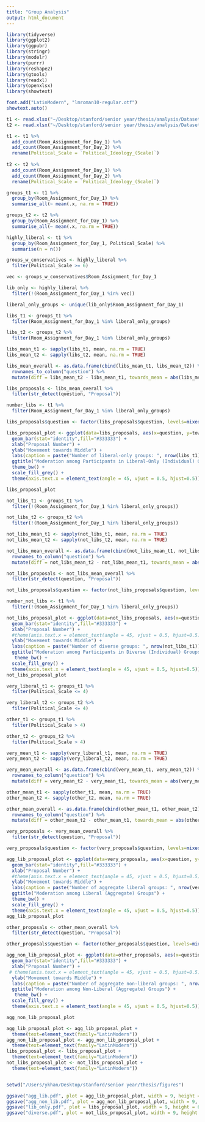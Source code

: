```yaml
---
title: "Group Analysis"
output: html_document
---
```


```r
library(tidyverse)
library(ggplot2)
library(ggpubr)
library(stringr)
library(modelr)
library(purrr)
library(reshape2)
library(gtools)
library(readxl)
library(openxlsx)
library(showtext)
```

```r
font.add("LatinModern", "lmroman10-regular.otf")
showtext.auto()
```


```r
t1 <- read.xlsx("~/Desktop/stanford/senior year/thesis/analysis/Dataset2.xlsx", 2, sep.names = "_")
t2 <- read.xlsx("~/Desktop/stanford/senior year/thesis/analysis/Dataset2.xlsx", 3, sep.names = "_")
```

```r
t1 <- t1 %>%
  add_count(Room_Assignment_for_Day_1) %>%
  add_count(Room_Assignment_for_Day_2) %>%
  rename(Political_Scale = `Political_Ideology_(Scale)`) 
  
t2 <- t2 %>%
  add_count(Room_Assignment_for_Day_1) %>%
  add_count(Room_Assignment_for_Day_2) %>%
  rename(Political_Scale = `Political_Ideology_(Scale)`) 
```


```r
groups_t1 <- t1 %>%
  group_by(Room_Assignment_for_Day_1) %>%
  summarise_all(~ mean(.x, na.rm = TRUE))

groups_t2 <- t2 %>%
  group_by(Room_Assignment_for_Day_1) %>%
  summarise_all(~ mean(.x, na.rm = TRUE))
```

```r
highly_liberal <- t1 %>%
  group_by(Room_Assignment_for_Day_1, Political_Scale) %>%
  summarise(n = n()) 

groups_w_conservatives <- highly_liberal %>%
  filter(Political_Scale >= 6)

vec <- groups_w_conservatives$Room_Assignment_for_Day_1

lib_only <- highly_liberal %>%
  filter(!(Room_Assignment_for_Day_1 %in% vec))

liberal_only_groups <- unique(lib_only$Room_Assignment_for_Day_1)
```

```r
libs_t1 <- groups_t1 %>%
  filter(Room_Assignment_for_Day_1 %in% liberal_only_groups)

libs_t2 <- groups_t2 %>%
  filter(Room_Assignment_for_Day_1 %in% liberal_only_groups)

libs_mean_t1 <- sapply(libs_t1, mean, na.rm = TRUE)
libs_mean_t2 <- sapply(libs_t2, mean, na.rm = TRUE)

libs_mean_overall <- as.data.frame(cbind(libs_mean_t1, libs_mean_t2)) %>%
  rownames_to_column("question") %>%
  mutate(diff = libs_mean_t2 - libs_mean_t1, towards_mean = abs(libs_mean_t1 - 5) - abs(libs_mean_t2 - 5), moderated = ifelse(abs(libs_mean_t1 - 5) > abs(libs_mean_t2 - 5), T, F))

libs_proposals <- libs_mean_overall %>%
  filter(str_detect(question, "Proposal"))

number_libs <- t1 %>%
  filter(Room_Assignment_for_Day_1 %in% liberal_only_groups)

libs_proposals$question <- factor(libs_proposals$question, levels=mixedsort(as.character(libs_proposals$question)))

libs_proposal_plot <- ggplot(data=libs_proposals, aes(x=question, y=towards_mean)) +
  geom_bar(stat="identity",fill="#333333") +
  xlab("Proposal Number") +
  ylab("Movement towards Middle") +
  labs(caption = paste("Number of liberal-only groups: ", nrow(libs_t1))) +
  ggtitle("Moderation among Participants in Liberal-Only (Individual) Groups") +
  theme_bw() +
  scale_fill_grey() + 
  theme(axis.text.x = element_text(angle = 45, vjust = 0.5, hjust=0.5))

libs_proposal_plot
```

```r
not_libs_t1 <- groups_t1 %>%
  filter(!(Room_Assignment_for_Day_1 %in% liberal_only_groups))

not_libs_t2 <- groups_t2 %>%
  filter(!(Room_Assignment_for_Day_1 %in% liberal_only_groups))

not_libs_mean_t1 <- sapply(not_libs_t1, mean, na.rm = TRUE)
not_libs_mean_t2 <- sapply(not_libs_t2, mean, na.rm = TRUE)

not_libs_mean_overall <- as.data.frame(cbind(not_libs_mean_t1, not_libs_mean_t2)) %>%
  rownames_to_column("question") %>%
  mutate(diff = not_libs_mean_t2 - not_libs_mean_t1, towards_mean = abs(not_libs_mean_t1 - 5) - abs(not_libs_mean_t2 - 5), moderated = ifelse(abs(not_libs_mean_t1 - 5) > abs(not_libs_mean_t2 - 5), T, F))

not_libs_proposals <- not_libs_mean_overall %>%
  filter(str_detect(question, "Proposal"))

not_libs_proposals$question <- factor(not_libs_proposals$question, levels=mixedsort(as.character(not_libs_proposals$question)))

number_not_libs <- t1 %>%
  filter(!(Room_Assignment_for_Day_1 %in% liberal_only_groups))

not_libs_proposal_plot <- ggplot(data=not_libs_proposals, aes(x=question, y=towards_mean)) +
  geom_bar(stat="identity",fill="#333333") +
  xlab("Proposal Number") +
  #theme(axis.text.x = element_text(angle = 45, vjust = 0.5, hjust=0.5)) +
  ylab("Movement towards Middle") +
  labs(caption = paste("Number of diverse groups: ", nrow(not_libs_t1))) +
  ggtitle("Moderation among Participants in Diverse (Individual) Groups") +
   theme_bw() +
  scale_fill_grey() + 
  theme(axis.text.x = element_text(angle = 45, vjust = 0.5, hjust=0.5))
not_libs_proposal_plot
```


```r
very_liberal_t1 <- groups_t1 %>%
  filter(Political_Scale <= 4)

very_liberal_t2 <- groups_t2 %>%
  filter(Political_Scale <= 4)

other_t1 <- groups_t1 %>%
  filter(Political_Scale > 4)

other_t2 <- groups_t2 %>%
  filter(Political_Scale > 4)
```

```r
very_mean_t1 <- sapply(very_liberal_t1, mean, na.rm = TRUE)
very_mean_t2 <- sapply(very_liberal_t2, mean, na.rm = TRUE)

very_mean_overall <- as.data.frame(cbind(very_mean_t1, very_mean_t2)) %>%
  rownames_to_column("question") %>%
  mutate(diff = very_mean_t2 - very_mean_t1, towards_mean = abs(very_mean_t1 - 5) - abs(very_mean_t2 - 5), moderated = ifelse(abs(very_mean_t1 - 5) > abs(very_mean_t2 - 5), T, F))
```

```r
other_mean_t1 <- sapply(other_t1, mean, na.rm = TRUE)
other_mean_t2 <- sapply(other_t2, mean, na.rm = TRUE)

other_mean_overall <- as.data.frame(cbind(other_mean_t1, other_mean_t2)) %>%
  rownames_to_column("question") %>%
  mutate(diff = other_mean_t2 - other_mean_t1, towards_mean = abs(other_mean_t1 - 5) - abs(other_mean_t2 - 5), moderated = ifelse(abs(other_mean_t1 - 5) > abs(other_mean_t2 - 5), T, F))
```

```r
very_proposals <- very_mean_overall %>%
  filter(str_detect(question, "Proposal"))

very_proposals$question <- factor(very_proposals$question, levels=mixedsort(as.character(very_proposals$question)))

agg_lib_proposal_plot <- ggplot(data=very_proposals, aes(x=question, y=towards_mean)) +
  geom_bar(stat="identity",fill="#333333") +
  xlab("Proposal Number") +
  #theme(axis.text.x = element_text(angle = 45, vjust = 0.5, hjust=0.5)) +
  ylab("Movement towards Middle") +
  labs(caption = paste("Number of aggregate liberal groups: ", nrow(very_liberal_t1))) +
  ggtitle("Moderation among Liberal (Aggregate) Groups") +
  theme_bw() +
  scale_fill_grey() + 
  theme(axis.text.x = element_text(angle = 45, vjust = 0.5, hjust=0.5)) 
agg_lib_proposal_plot
```
```r
other_proposals <- other_mean_overall %>%
  filter(str_detect(question, "Proposal"))

other_proposals$question <- factor(other_proposals$question, levels=mixedsort(as.character(other_proposals$question)))

agg_non_lib_proposal_plot <- ggplot(data=other_proposals, aes(x=question, y=towards_mean)) +
  geom_bar(stat="identity",fill="#333333") +
  xlab("Proposal Number") +
 # theme(axis.text.x = element_text(angle = 45, vjust = 0.5, hjust=0.5)) +
  ylab("Movement towards Middle") +
  labs(caption = paste("Number of aggregate non-liberal groups: ", nrow(other_t1))) +
  ggtitle("Moderation among Non-Liberal (Aggregate) Groups") +
   theme_bw() +
  scale_fill_grey() + 
  theme(axis.text.x = element_text(angle = 45, vjust = 0.5, hjust=0.5))

agg_non_lib_proposal_plot
```
```r
agg_lib_proposal_plot <- agg_lib_proposal_plot +
  theme(text=element_text(family="LatinModern"))
agg_non_lib_proposal_plot <- agg_non_lib_proposal_plot +
  theme(text=element_text(family="LatinModern"))
libs_proposal_plot <- libs_proposal_plot +
  theme(text=element_text(family="LatinModern"))
not_libs_proposal_plot <- not_libs_proposal_plot +
  theme(text=element_text(family="LatinModern"))
```

```r

```


```r
setwd("/Users/ykhan/Desktop/stanford/senior year/thesis/figures")

ggsave("agg_lib.pdf", plot = agg_lib_proposal_plot, width = 9, height = 6, dpi = 300)
ggsave("agg_non_lib.pdf", plot = agg_non_lib_proposal_plot, width = 9, height = 6, dpi = 300)
ggsave("lib_only.pdf", plot = libs_proposal_plot, width = 9, height = 6, dpi = 300)
ggsave("diverse.pdf", plot = not_libs_proposal_plot, width = 9, height = 6, dpi = 300)


```






